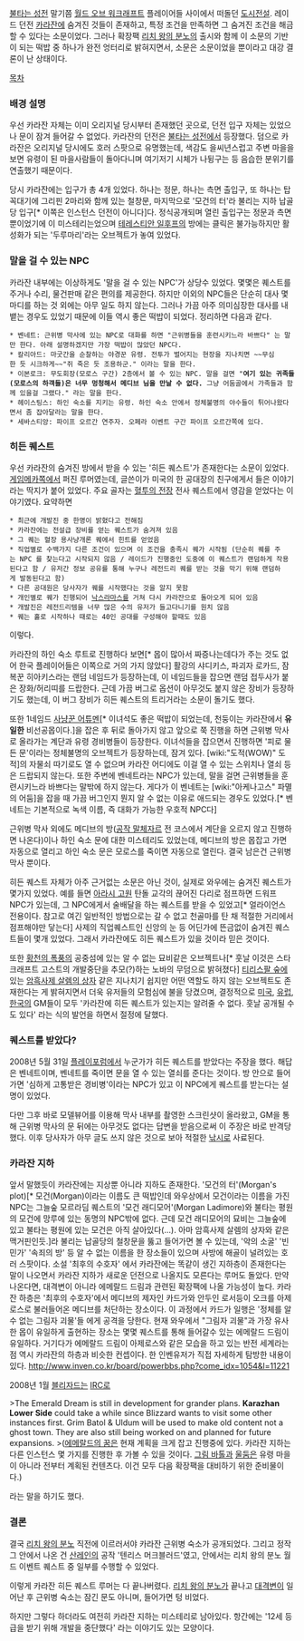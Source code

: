 [[불타는 성전]] 말기쯤 [[월드 오브 워크래프트]] 플레이어들 사이에서 떠돌던 [[도시전설]]. 레이드 던전 [[카라잔]]에 숨겨진 것들이 존재하고, 특정 조건을 만족하면 그 숨겨진 조건을 해금할 수 있다는 소문이었다. 그러나 확장팩 [[리치 왕의 분노]]의 출시와 함께 이 소문의 기반이 되는 떡밥 중 하나가 완전 엉터리로 밝혀지면서, 소문은 소문이었을 뿐이라고 대강 결론이 난 상태이다.

[[목차]]

=== 배경 설명 ===
우선 카라잔 자체는 이미 오리지널 당시부터 존재했던 곳으로, 던전 입구 자체는 있었으나 문이 잠겨 들어갈 수 없었다. 카라잔의 던전은 [[불타는 성전]]에서 등장했다. 덤으로 카라잔은 오리지널 당시에도 호러 스팟으로 유명했는데, 색감도 을씨년스럽고 주변 마을을 보면 유령이 된 마을사람들이 돌아다니며 여기저기 시체가 나뒹구는 등 음습한 분위기를 연출했기 때문이다.

당시 카라잔에는 입구가 총 4개 있었다. 하나는 정문, 하나는 측면 출입구, 또 하나는 탑꼭대기에 그리핀 2마리와 함께 있는 철창문, 마지막으로 '모건의 터'라 불리는 지하 납골당 입구[* 이쪽은 인스턴스 던전이 아니다]다. 정식공개되며 열린 출입구는 정문과 측면 뿐이었기에 이 미스테리는었으며 [[테레스티안 일후프]]의 방에는 클릭은 불가능하지만 활성화가 되는 '두루마리'라는 오브젝트가 놓여 있었다.

=== 말을 걸 수 있는 NPC ===
카라잔 내부에는 이상하게도 '말을 걸 수 있는 NPC'가 상당수 있었다. 몇몇은 퀘스트를 주거나 수리, 물건판매 같은 편의를 제공한다. 하지만 이외의 NPC들은 단순히 대사 몇마디를 하는 것 외에는 아무 일도 하지 않는다. 그러나 가끔 아주 의미심장한 대사를 내뱉는 경우도 있었기 때문에 이들 역시 좋은 떡밥이 되었다. 정리하면 다음과 같다.

 * 벤네트: 근위병 막사에 있는 NPC로 대화를 하면 "근위병들을 훈련시키느라 바쁘다" 는 말만 한다. 아래 설명하겠지만 가장 떡밥이 많았던 NPC다.
 * 칼리아드: 마굿간을 순찰하는 야경꾼 유령. 전투가 벌어지는 현장을 지나치면 ~~무심한 듯 시크하게~~"쥐 죽은 듯 조용하군." 이라는 말을 한다.
 * 이본로크: 무도회장(모로스 구간) 2층에서 볼 수 있는 NPC. 말을 걸면 "'''여기 있는 귀족들(모로스의 하객들)은 너무 멍청해서 메디브 님을 만날 수 없다.''' 그냥 어둠골에서 가족들과 함께 있을걸 그랬다." 라는 말을 한다.
 * 헤이스팅스: 하인 숙소를 지키는 유령. 하인 숙소 안에서 정체불명의 야수들이 튀어나왔다면서 좀 잡아달라는 말을 한다.
 * 세바스티앙: 파이프 오르간 연주자. 오페라 이벤트 구간 파이프 오르간쪽에 있다.

=== 히든 퀘스트 ===
우선 카라잔의 숨겨진 방에서 받을 수 있는 '히든 퀘스트'가 존재한다는 소문이 있었다. [[게임메카]]쪽에서 퍼진 루머였는데, 글쓴이가 미국의 한 공대장의 친구에게서 들은 이야기라는 딱지가 붙어 있었다. 주요 골자는 [[혈투의 전장]] 전사 퀘스트에서 영감을 얻었다는 이야기였다. 요약하면

 * 최근에 개발진 중 한명이 밝혔다고 전해짐
 * 카라잔에는 전설급 장비를 얻는 퀘스트가 숨겨져 있음
 * 그 퀘는 혈장 용사냥개론 퀘에서 힌트를 얻었음
 * 직업별로 수백가지 다른 조건이 있으며 이 조건을 충족시 퀘가 시작됨 (단순히 퀘를 주는 NPC 를 찾는다고 시작되지 않음 / 레이드가 진행중인 도중에 이 퀘스트가 랜덤하게 작용된다고 함 / 유저간 정보 공유를 통해 누구나 레전드리 퀘를 받는 것을 막기 위해 랜덤하게 발동된다고 함)
 * 다른 공대원은 당사자가 퀘를 시작했다는 것을 알지 못함
 * 개인별로 퀘가 진행되어 [[낙스라마스]]를 거쳐 다시 카라잔으로 돌아오게 되어 있음
 * 개발진은 레전드리템을 너무 많은 수의 유저가 들고다니기를 원치 않음
 * 퀘는 홀로 시작하나 때로는 40인 공대를 구성해야 할때도 있음

이렇다.

카라잔의 하인 숙소 루트로 진행하다 보면[* 몹이 많아서 짜증나는데다가 주는 것도 없어 한국 플레이어들은 이쪽으로 거의 가지 않았다] 활강의 샤디키스, 파괴자 로카드, 잠복꾼 히아키스라는 랜덤 네임드가 등장하는데, 이 네임드들을 잡으면 랜덤 접두사가 붙은 장화/허리띠를 드랍한다. 근데 가끔 버그로 옵션이 아무것도 붙지 않은 장비가 등장하기도 했는데, 이 버그 장비가 히든 퀘스트의 트리거라는 소문이 돌기도 했다.

또한 1네임드 [[사냥꾼 어튜멘]][* 이녀석도 좋은 떡밥이 되었는데, 천둥이는 카라잔에서 '''유일한''' 비선공몹이다.]을 잡은 후 뒤로 돌아가지 않고 앞으로 쭉 진행을 하면 근위병 막사로 올라가는 계단과 유령 경비병들이 등장한다. 이녀석들을 잡으면서 진행하면 '피로 물든 문'이라는 정체불명의 오브젝트가 등장하는데, 잠겨 있다. [wiki:"도적(WOW)" 도적]의 자물쇠 따기로도 열 수 없으며 카라잔 어디에도 이걸 열 수 있는 스위치나 열쇠 등은 드랍되지 않는다. 또한 주변에 벤네트라는 NPC가 있는데, 말을 걸면 근위병들을 훈련시키느라 바쁘다는 말밖에 하지 않는다. 게다가 이 벤네트는 [wiki:"아케나고스" 파멸의 어둠]을 잡을 때 가끔 버그인지 뭔지 알 수 없는 이유로 애드되는 경우도 있었다.[* 벤네트는 기본적으로 녹색 이름, 즉 대화가 가능한 우호적 NPC다]

근위병 막사 외에도 메디브의 방([[공작 말체자르]] 전 코스에서 계단을 오르지 않고 진행하면 나온다)이나 하인 숙소 문에 대한 미스테리도 있었는데, 메디브의 방은 몹잡고 가면 자동으로 열리고 하인 숙소 문은 모로스를 죽이면 자동으로 열린다. 결국 남은건 근위병 막사 뿐이다.

히든 퀘스트 자체가 아주 근거없는 소문은 아닌 것이, 실제로 와우에는 숨겨진 퀘스트가 몇가지 있었다. 예를 들면 [[아라시 고원]] 탄돌 교각의 끊어진 다리로 점프하면 드워프 NPC가 있는데, 그 NPC에게서 술배달을 하는 퀘스트를 받을 수 있었고[* 얼라이언스 전용이다. 참고로 여긴 일반적인 방법으로는 갈 수 없고 천골마를 탄 채 적절한 거리에서 점프해야만 닿는다] 사제의 직업퀘스트인 신앙의 눈 등 어딘가에 뜬금없이 숨겨진 퀘스트들이 몇개 있었다. 그래서 카라잔에도 히든 퀘스트가 있을 것이라 믿은 것이다.

또한 [[황천의 폭풍]]의 공중섬에 있는 알 수 없는 묘비같은 오브젝트나[* 훗날 이것은 스타크래프트 고스트의 개발중단을 추모(?)하는 노바의 무덤으로 밝혀졌다] [[티리스팔 숲]]에 있는 [[암흑사제 살렘의 상자]] 같은 지나치기 쉽지만 어떤 역할도 하지 않는 오브젝트도 존재한다는 게 밝혀지면서 더욱 유저들의 모험심에 불을 당겼으며, 결정적으로 [[미국]], [[유럽]], [[한국]]의 GM들이 모두 '카라잔에 히든 퀘스트가 있는지는 알려줄 수 없다. 훗날 공개될 수도 있다' 라는 식의 발언을 하면서 절정에 달했다.

=== 퀘스트를 받았다? ===

2008년 5월 31일 [[플레이포럼]]에서 누군가가 히든 퀘스트를 받았다는 주장을 했다. 해답은 벤네트이며, 벤네트를 죽이면 문을 열 수 있는 열쇠를 준다는 것이다. 방 안으로 들어가면 '심하게 고통받은 경비병'이라는 NPC가 있고 이 NPC에게 퀘스트를 받는다는 설명이 있었다.

다만 그후 바로 모델뷰어를 이용해 막사 내부를 촬영한 스크린샷이 올라왔고, GM을 통해 근위병 막사의 문 뒤에는 아무것도 없다는 답변을 받음으로써 이 주장은 바로 반격당했다. 이후 당사자가 아무 글도 쓰지 않은 것으로 보아 적절한 [[낚시]]로 사료된다.

=== 카라잔 지하 ===
앞서 말했듯이 카라잔에는 지상뿐 아니라 지하도 존재한다. '모건의 터'(Morgan's plot)[* 모건(Morgan)이라는 이름도 큰 떡밥인데 와우상에서 모건이라는 이름을 가진 NPC는 그늘숲 모르라딤 퀘스트의 '모건 래디모어'(Morgan Ladimore)와 불타는 평원의 모건에 망루에 있는 동명의 NPC밖에 없다. 근데 모건 래디모어의 묘비는 그늘숲에 있고 불타는 평원에 있는 모건은 아직 살아있다(...). 아마 암흑사제 살렘의 상자와 같은 맥거핀인듯.]라 불리는 납골당의 철창문을 뚫고 들어가면 볼 수 있는데, '악의 소굴' '빈민가' '속죄의 방' 등 알 수 없는 이름을 한 장소들이 있으며 사방에 해골이 널려있는 호러 스팟이다. 소설 '최후의 수호자' 에서 카라잔에는 똑같이 생긴 지하층이 존재한다는 말이 나오면서 카라잔 지하가 새로운 던전으로 나올지도 모른다는 루머도 돌았다.   만약 나온다면, 대격변이 아니라 에메랄드 드림과 관련된 확장팩에 나올 가능성이 높다. 카라잔 하층은 '최후의 수호자'에서 메디브의 제자인 카드가와 안두인 로서등이 오크를 아제로스로 불러들어온 메디브를 처단하는 장소이다. 이 과정에서 카드가 일행은 '정체를 알 수 없는 그림자 괴물'들 에게 공격을 당한다. 현재 와우에서 "그림자 괴물"과 가장 유사한 몹이 유일하게 출현하는 장소는 몇몇 퀘스트를 통해 들어갈수 있는 에메랄드 드림이 유일하다. 거기다가 에메랄드 드림이 아제로스와 같은 모습을 하고 있는 반전 세계라는 점 역시 카라잔의 하층과 비슷한 컨셉이다.
한 인벤유저가 직접 자세하게 탐방한 내용이 있다. http://www.inven.co.kr/board/powerbbs.php?come_idx=1054&l=11221

2008년 1월 [[블리자드]]는 [[IRC]]로

>The Emerald Dream is still in development for grander plans. '''Karazhan Lower Side''' could take a while since Blizzard wants to visit some other instances first. Grim Batol & Uldum will be used to make old content not a ghost town. They are also still being worked on and planned for future expansions.
>([[에메랄드의 꿈]]은 현재 계획을 크게 잡고 진행중에 있다. 카라잔 지하는 다른 인스턴스 몇 가지를 진행한 후 가볼 수 있을 것이다. [[그림 바톨]]과 [[울둠]]은 유령 마을이 아니라 전부터 계획된 컨텐츠다. 이건 모두 다음 확장팩을 대비하기 위한 준비물이다.)

라는 말을 하기도 했다.

=== 결론 ===
결국 [[리치 왕의 분노]] 직전에 이르러서야 카라잔 근위병 숙소가 공개되었다. 그리고 정작 그 안에서 나온 건 [[산레인]]의 공작 '텐리스 머크블러드'였고, 안에서는 리치 왕의 분노 월드 이벤트 퀘스트 중 일부를 수행할 수 있었다.

이렇게 카라잔 히든 퀘스트 루머는 다 끝나버렸다. [[리치 왕의 분노]]가 끝나고 [[대격변]]이 일어난 후 근위병 숙소는 잠긴 문도 아니며, 들어가면 텅 비었다.

하지만 그렇다 하더라도 여전히 카라잔 지하는 미스테리로 남아있다. 항간에는 '12세 등급을 받기 위해 개발을 중단했다' 라는 이야기도 있는 모양이다.

